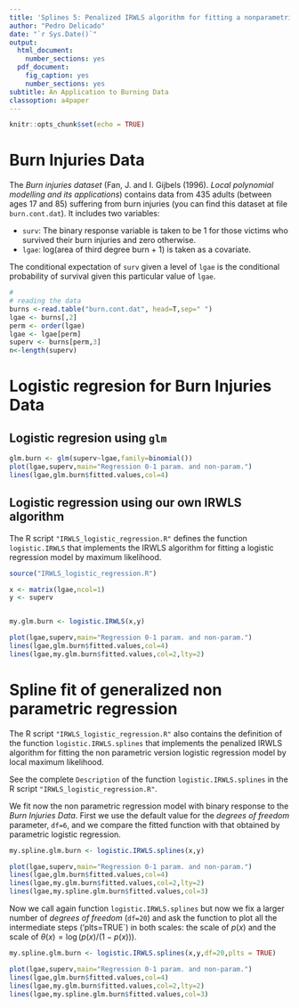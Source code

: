 ---
title: 'Splines 5: Penalized IRWLS algorithm for fitting a nonparametric version of logistic regression'
author: "Pedro Delicado"
date: "`r Sys.Date()`"
output:
  html_document:
    number_sections: yes
  pdf_document:
    fig_caption: yes
    number_sections: yes
subtitle: An Application to Burning Data
classoption: a4paper
---
<!-- Comment lines are like this one -->
<!-- Use "\newpage" when you want a new page break in the pdf output  -->


```{r setup, include=FALSE}
knitr::opts_chunk$set(echo = TRUE)
```

# Burn Injuries Data

The *Burn injuries dataset* (Fan, J. and I. Gijbels (1996). *Local polynomial modelling and its applications*) contains data from 435 adults (between ages 17 and 85) suffering from burn injuries
(you can find this dataset at file `burn.cont.dat`).
It includes two variables:

* `surv`: The binary response variable is taken to be 1 for those victims who survived their burn injuries and zero otherwise.
* `lgae`: log(area of third degree burn + 1) is taken as a covariate.

The conditional expectation of `surv` given a level of `lgae` is the conditional probability of 
	survival given this particular value of `lgae`.

```{r}
#
# reading the data
burns <-read.table("burn.cont.dat", head=T,sep=" ")
lgae <- burns[,2]
perm <- order(lgae)
lgae <- lgae[perm]
superv <- burns[perm,3]
n<-length(superv)
```

# Logistic regresion for Burn Injuries Data
## Logistic regresion using `glm`
```{r}
glm.burn <- glm(superv~lgae,family=binomial())
plot(lgae,superv,main="Regression 0-1 param. and non-param.")
lines(lgae,glm.burn$fitted.values,col=4)
```

## Logistic regression using our own IRWLS algorithm

The R script `"IRWLS_logistic_regression.R"` defines the function `logistic.IRWLS` that implements the IRWLS algorithm for fitting a logistic regression model by maximum likelihood. 

```{r}
source("IRWLS_logistic_regression.R")
```

```{r}
x <- matrix(lgae,ncol=1)
y <- superv


my.glm.burn <- logistic.IRWLS(x,y)

plot(lgae,superv,main="Regression 0-1 param. and non-param.")
lines(lgae,glm.burn$fitted.values,col=4)
lines(lgae,my.glm.burn$fitted.values,col=2,lty=2)
```


# Spline fit of generalized non parametric regression

The R script `"IRWLS_logistic_regression.R"` also contains the definition of the function `logistic.IRWLS.splines` that implements the penalized IRWLS algorithm for fitting the non parametric version logistic regression model by local maximum likelihood.

See the complete `Description` of the function `logistic.IRWLS.splines` in the R script `"IRWLS_logistic_regression.R"`.

We fit now the non parametric regression model with binary response to the *Burn Injuries Data*.
First we use the default value for the *degrees of freedom* parameter, `df=6`, and we compare the fitted function with that obtained by parametric logistic regression.

```{r}
my.spline.glm.burn <- logistic.IRWLS.splines(x,y)

plot(lgae,superv,main="Regression 0-1 param. and non-param.")
lines(lgae,glm.burn$fitted.values,col=4)
lines(lgae,my.glm.burn$fitted.values,col=2,lty=2)
lines(lgae,my.spline.glm.burn$fitted.values,col=3)
```

Now we call again function `logistic.IRWLS.splines` but now we fix a larger number of *degrees of freedom* (`df=20`) and ask the function to plot all the intermediate steps ('plts=TRUE`) in
both scales: the scale of $p(x)$ and the scale of $\theta(x)=\log(p(x)/(1-p(x)))$. 

```{r}
my.spline.glm.burn <- logistic.IRWLS.splines(x,y,df=20,plts = TRUE)

plot(lgae,superv,main="Regression 0-1 param. and non-param.")
lines(lgae,glm.burn$fitted.values,col=4)
lines(lgae,my.glm.burn$fitted.values,col=2,lty=2)
lines(lgae,my.spline.glm.burn$fitted.values,col=3)
```